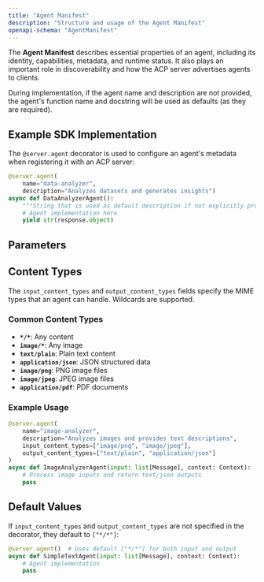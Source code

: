 ```yaml
---
title: "Agent Manifest"
description: "Structure and usage of the Agent Manifest"
openapi-schema: "AgentManifest"
---
```


The **Agent Manifest** describes essential properties of an agent, including its identity, capabilities, metadata, and runtime status. It also plays an important role in discoverability and how the ACP server advertises agents to clients.

<Note>
During implementation, if the agent name and description are not provided, the agent's function name and docstring will be used as defaults (as they are required).
</Note>

## Example SDK Implementation
The `@server.agent` decorator is used to configure an agent's metadata when registering it with an ACP server:
```python agent.py
@server.agent(
    name="data-analyzer",
    description="Analyzes datasets and generates insights")
async def DataAnalyzerAgent():
    """String that is used as default description if not explicitly provided in the @server.agent """
    # Agent implementation here
    yield str(response.object)

```

## Parameters

## Content Types

The `input_content_types` and `output_content_types` fields specify the MIME types that an agent can handle. Wildcards are supported.

### Common Content Types

- **`*/*`**: Any content
- **`image/*`**: Any image
- **`text/plain`**: Plain text content
- **`application/json`**: JSON structured data
- **`image/png`**: PNG image files
- **`image/jpeg`**: JPEG image files
- **`application/pdf`**: PDF documents

### Example Usage

```python
@server.agent(
    name="image-analyzer",
    description="Analyzes images and provides text descriptions",
    input_content_types=["image/png", "image/jpeg"],
    output_content_types=["text/plain", "application/json"]
)
async def ImageAnalyzerAgent(input: list[Message], context: Context):
    # Process image inputs and return text/json outputs
    pass
```

## Default Values

If `input_content_types` and `output_content_types` are not specified in the decorator, they default to `["*/*"]`:

```python
@server.agent()  # Uses default ["*/*"] for both input and output
async def SimpleTextAgent(input: list[Message], context: Context):
    # Agent implementation
    pass
```
